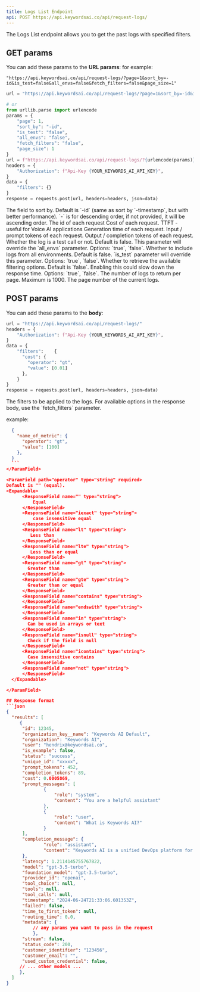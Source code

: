 ```yaml
---
title: Logs List Endpoint
api: POST https://api.keywordsai.co/api/request-logs/
---
```


The Logs List endpoint allows you to get the past logs with specified filters.


## GET params
You can add these params to the **URL params**:
for example:
```
"https://api.keywordsai.co/api/request-logs/?page=1&sort_by=-id&is_test=false&all_envs=false&fetch_filters=false&page_size=1"
```
```python
url = "https://api.keywordsai.co/api/request-logs/?page=1&sort_by=-id&is_test=false&all_envs=false&fetch_filters=false&page_size=1"

# or
from urllib.parse import urlencode
params = {
    "page": 1,
    "sort_by": "-id",
    "is_test": "false",
    "all_envs": "false",
    "fetch_filters": "false",
    "page_size": 1
}
url = f"https://api.keywordsai.co/api/request-logs/?{urlencode(params)}"
headers = {
    "Authorization": f"Api-Key {YOUR_KEYWORDS_AI_API_KEY}",
}
data = {
    "filters": {}
}
response = requests.post(url, headers=headers, json=data)
```

<ParamField path="sort_by" type="string" required>
  The field to sort by. Default is `-id` (same as sort by `-timestamp`, but with better performance).
  `-` is for descending order, if not provided, it will be ascending order.
  <Expandable>
        <ResponseField name="id" type="string">
            The id of each request
        </ResponseField>
        <ResponseField name="cost" type="string">
            Cost of each request.
        </ResponseField>
        <ResponseField name="time_to_first_token" type="string">
           TTFT - useful for Voice AI applications
        </ResponseField>
        <ResponseField name="latency" type="string">
          Generation time of each request.
        </ResponseField>
        <ResponseField name="prompt_tokens" type="string">
          Input / prompt tokens of each request.
        </ResponseField>
        <ResponseField name="completion_tokens" type="string">
          Output / completion tokens of each request.
        </ResponseField>
        <ResponseField name="all_tokens" type="string">
        </ResponseField>
    </Expandable>
</ParamField>

<ParamField path="is_test" type="string" default="false">
  Whether the log is a test call or not. Default is false. This parameter will override the `all_envs` parameter.
  Options: `true`, `false`.
</ParamField>

<ParamField path="all_envs" type="string" default="false">
  Whether to include logs from all environments. Default is false. `is_test` parameter will override this parameter.
  Options: `true`, `false`.
</ParamField>

<ParamField path="fetch_filters" type="string" default="false">
  Whether to retrieve the available filtering options. Default is `false`. Enabling this could slow down the response time.
  Options: `true`, `false`.
</ParamField>

<ParamField path="page_size" type="number" default={100}>
  The number of logs to return per page. Maximum is 1000.
</ParamField>

<ParamField path="page" type="number" default={1}>
  The page number of the current logs.
</ParamField>

## POST params
You can add these params to the **body**:
```python
url = "https://api.keywordsai.co/api/request-logs/"
headers = {
    "Authorization": f"Api-Key {YOUR_KEYWORDS_AI_API_KEY}",
}
data = {
    "filters":    {
      "cost": {
        "operator": "gt",
        "value": [0.01]
      },
    }
}
response = requests.post(url, headers=headers, json=data)
```

<ParamField path="filters" type="object" default={{}}>
  The filters to be applied to the logs. For available options in the response body, use the `fetch_filters` parameter.

  example:
  ```json
    {
      "name_of_metric": {
        "operator": "gt",
        "value": [100]
      },
    }
    ```
</ParamField>

<ParamField path="operator" type="string" required>
  Default is "" (equal).
  <Expandable>
        <ResponseField name="" type="string">
            Equal
        </ResponseField>
        <ResponseField name="iexact" type="string">
            case insensitive equal
        </ResponseField>
        <ResponseField name="lt" type="string">
           Less than
        </ResponseField>
        <ResponseField name="lte" type="string">
           Less than or equal
        </ResponseField>
        <ResponseField name="gt" type="string">
          Greater than
        </ResponseField>
        <ResponseField name="gte" type="string">
          Greater than or equal
        </ResponseField>
        <ResponseField name="contains" type="string">
        </ResponseField>
        <ResponseField name="endswith" type="string">
        </ResponseField>
        <ResponseField name="in" type="string">
          Can be used in arrays or text
        </ResponseField>
        <ResponseField name="isnull" type="string">
          Check if the field is null
        </ResponseField>
        <ResponseField name="icontains" type="string">
          Case insensitive contains
        </ResponseField>
        <ResponseField name="not" type="string">
        </ResponseField>
    </Expandable>

</ParamField>

## Response format
```json
{
    "results": [
       {
        "id": 12345,
        "organization_key__name": "Keywords AI Default",
        "organization": "Keywords AI",
        "user": "hendrix@keywordsai.co",
        "is_example": false,
        "status": "success",
        "unique_id": "xxxxx",
        "prompt_tokens": 452,
        "completion_tokens": 89,
        "cost": 0.0005869,
        "prompt_messages": [
                {
                    "role": "system",
                    "content": "You are a helpful assistant"
                },
                {
                    "role": "user",
                    "content": "What is Keywords AI?"
                }
        ],
        "completion_message": {
                "role": "assistant",
                "content": "Keywords AI is a unified DevOps platform for AI products."
        },
        "latency": 1.2114145755767822,
        "model": "gpt-3.5-turbo",
        "foundation_model": "gpt-3.5-turbo",
        "provider_id": "openai",
        "tool_choice": null,
        "tools": null,
        "tool_calls": null,
        "timestamp": "2024-06-24T21:33:06.601353Z",
        "failed": false,
        "time_to_first_token": null,
        "routing_time": 0.0,
        "metadata": {
            // any params you want to pass in the request
            },
        "stream": false,
        "status_code": 200,
        "customer_identifier": "123456",
        "customer_email": "",
        "used_custom_credential": false,
       // ... other models ... 
       },
    ]
}
```